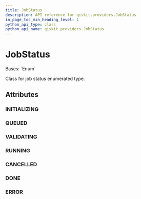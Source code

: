 ```yaml
---
title: JobStatus
description: API reference for qiskit.providers.JobStatus
in_page_toc_min_heading_level: 1
python_api_type: class
python_api_name: qiskit.providers.JobStatus
---
```


# JobStatus

<Class id="qiskit.providers.JobStatus" isDedicatedPage={true} github="https://github.com/qiskit/qiskit/tree/stable/0.24/qiskit/providers/jobstatus.py" signature="JobStatus(value)">
  Bases: `Enum`

  Class for job status enumerated type.

  ## Attributes

  ### INITIALIZING

  <Attribute id="qiskit.providers.JobStatus.INITIALIZING" name="INITIALIZING" attributeValue="'job is being initialized'" />

  ### QUEUED

  <Attribute id="qiskit.providers.JobStatus.QUEUED" name="QUEUED" attributeValue="'job is queued'" />

  ### VALIDATING

  <Attribute id="qiskit.providers.JobStatus.VALIDATING" name="VALIDATING" attributeValue="'job is being validated'" />

  ### RUNNING

  <Attribute id="qiskit.providers.JobStatus.RUNNING" name="RUNNING" attributeValue="'job is actively running'" />

  ### CANCELLED

  <Attribute id="qiskit.providers.JobStatus.CANCELLED" name="CANCELLED" attributeValue="'job has been cancelled'" />

  ### DONE

  <Attribute id="qiskit.providers.JobStatus.DONE" name="DONE" attributeValue="'job has successfully run'" />

  ### ERROR

  <Attribute id="qiskit.providers.JobStatus.ERROR" name="ERROR" attributeValue="'job incurred error'" />
</Class>

